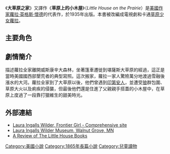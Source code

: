 {{Infobox Book 
| name          = 大草原之家<br>Little House on the Prairie
| image         = 
| image_caption = 
| author        = [[蘿拉·英格斯·懷德|蘿拉·英格斯·懷德]]
| illustrator   = 
| cover_artist  = 
| country       = [[美國|美國]]
| language      = [[英語|英語]]
| series        = ''Little House''
| genre         = [[家庭小說|家庭小說]]<br />[[西部小說|西部小說]]
| publisher     = Harper & Brothers Later, Scholastic Corporation
| release_date  = 1935
| media_type    = Print ([[精裝|精裝]], [[平裝|平裝]])
| pages         = 
| isbn          = ISBN 0-06-440002-6
| preceded_by   = [[農場少年|農場少年]]
| followed_by   = [[梅溪河岸|梅溪河岸]]
}}
《'''大草原之家'''》又譯作《'''草原上的小木屋'''》（''Little House on the Prairie''）是[[美國|美國]][[作家|作家]][[蘿拉·英格斯·懷德|蘿拉·英格斯·懷德]]的代表作，於1935年出版。本書被改編成電視劇和卡通[[草原少女蘿拉|草原少女蘿拉]]。

==主要角色==

==劇情簡介==
描述蘿拉全家離開威斯康辛大森林，坐著篷車遷徙到堪薩斯大草原的經過，這正是當時美國國西部墾荒者的典型寫照。這次搬家，蘿拉一家人驚險萬分地渡過雪融後漲水的大河。蘿拉全家到了大草原以後，他們曾遇到[[印第安人|印第安人]]，並遭受[[狼|狼]]群包圍、草原大火以及痢疾的侵襲，但最後他們還是住進了父親親手搭蓋的小木屋中，在草原上度過了一段靠打獵維生的甜美時光。

==外部連結==
*[http://www.liwfrontiergirl.com Laura Ingalls Wilder, Frontier Girl - Comprehensive site]{{Wayback|url=http://www.liwfrontiergirl.com/ |date=20200915052855 }}
*[http://www.walnutgrove.org/ Laura Ingalls Wilder Museum, Walnut Grove, MN]{{Wayback|url=http://www.walnutgrove.org/ |date=20080808130200 }}
*[https://web.archive.org/web/20080530000028/http://www.helium.com/items/942566-often-wondered-entire-little A Review of The Little House Books]

{{小说小作品}}

[[Category:美國小說|Category:美國小說]]
[[Category:1865年長篇小說|Category:1865年長篇小說]]
[[Category:兒童讀物|Category:兒童讀物]]